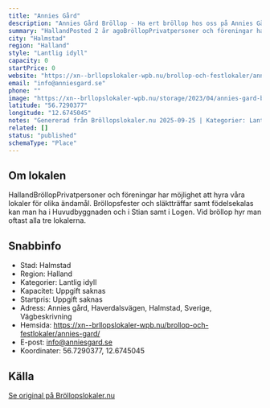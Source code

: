 ```yaml
---
title: "Annies Gård"
description: "Annies Gård Bröllop - Ha ert bröllop hos oss på Annies Gård. Se vår fina Bröllopslokal. Skicka gärna en förfrågan så hjälper vi Er!"
summary: "HallandPosted 2 år agoBröllopPrivatpersoner och föreningar har möjlighet att hyra våra lokaler för olika ändamål. Bröllopsfester och släktträffar samt födelsekalas kan man ha i Huvudbyggnaden och i…"
city: "Halmstad"
region: "Halland"
style: "Lantlig idyll"
capacity: 0
startPrice: 0
website: "https://xn--brllopslokaler-wpb.nu/brollop-och-festlokaler/annies-gard/"
email: "info@anniesgard.se"
phone: ""
image: "https://xn--brllopslokaler-wpb.nu/storage/2023/04/annies-gard-brollop-halland.webp"
latitude: "56.7290377"
longitude: "12.6745045"
notes: "Genererad från Bröllopslokaler.nu 2025-09-25 | Kategorier: Lantlig idyll"
related: []
status: "published"
schemaType: "Place"
---
```


## Om lokalen

HallandBröllopPrivatpersoner och föreningar har möjlighet att hyra våra lokaler för olika ändamål. Bröllopsfester och släktträffar samt födelsekalas kan man ha i Huvudbyggnaden och i Stian samt i Logen. Vid bröllop hyr man oftast alla tre lokalerna.

## Snabbinfo

- Stad: Halmstad
- Region: Halland
- Kategorier: Lantlig idyll
- Kapacitet: Uppgift saknas
- Startpris: Uppgift saknas
- Adress: Annies gård, Haverdalsvägen, Halmstad, Sverige, Vägbeskrivning
- Hemsida: https://xn--brllopslokaler-wpb.nu/brollop-och-festlokaler/annies-gard/
- E-post: info@anniesgard.se
- Koordinater: 56.7290377, 12.6745045

## Källa

[Se original på Bröllopslokaler.nu](https://xn--brllopslokaler-wpb.nu/brollop-och-festlokaler/annies-gard/)
